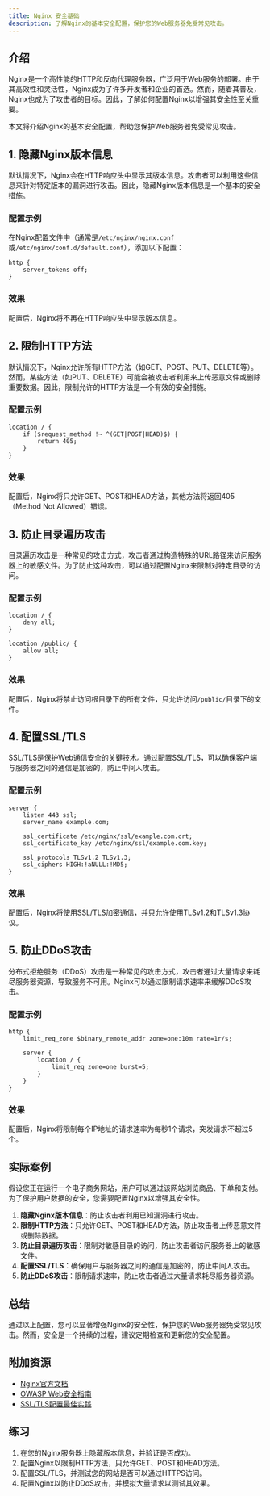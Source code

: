 ```yaml
---
title: Nginx 安全基础
description: 了解Nginx的基本安全配置，保护您的Web服务器免受常见攻击。
---
```


## 介绍

Nginx是一个高性能的HTTP和反向代理服务器，广泛用于Web服务的部署。由于其高效性和灵活性，Nginx成为了许多开发者和企业的首选。然而，随着其普及，Nginx也成为了攻击者的目标。因此，了解如何配置Nginx以增强其安全性至关重要。

本文将介绍Nginx的基本安全配置，帮助您保护Web服务器免受常见攻击。

## 1. 隐藏Nginx版本信息

默认情况下，Nginx会在HTTP响应头中显示其版本信息。攻击者可以利用这些信息来针对特定版本的漏洞进行攻击。因此，隐藏Nginx版本信息是一个基本的安全措施。

### 配置示例

在Nginx配置文件中（通常是`/etc/nginx/nginx.conf`或`/etc/nginx/conf.d/default.conf`），添加以下配置：

```nginx
http {
    server_tokens off;
}
```

### 效果

配置后，Nginx将不再在HTTP响应头中显示版本信息。

## 2. 限制HTTP方法

默认情况下，Nginx允许所有HTTP方法（如GET、POST、PUT、DELETE等）。然而，某些方法（如PUT、DELETE）可能会被攻击者利用来上传恶意文件或删除重要数据。因此，限制允许的HTTP方法是一个有效的安全措施。

### 配置示例

```nginx
location / {
    if ($request_method !~ ^(GET|POST|HEAD)$) {
        return 405;
    }
}
```

### 效果

配置后，Nginx将只允许GET、POST和HEAD方法，其他方法将返回405（Method Not Allowed）错误。

## 3. 防止目录遍历攻击

目录遍历攻击是一种常见的攻击方式，攻击者通过构造特殊的URL路径来访问服务器上的敏感文件。为了防止这种攻击，可以通过配置Nginx来限制对特定目录的访问。

### 配置示例

```nginx
location / {
    deny all;
}

location /public/ {
    allow all;
}
```

### 效果

配置后，Nginx将禁止访问根目录下的所有文件，只允许访问`/public/`目录下的文件。

## 4. 配置SSL/TLS

SSL/TLS是保护Web通信安全的关键技术。通过配置SSL/TLS，可以确保客户端与服务器之间的通信是加密的，防止中间人攻击。

### 配置示例

```nginx
server {
    listen 443 ssl;
    server_name example.com;

    ssl_certificate /etc/nginx/ssl/example.com.crt;
    ssl_certificate_key /etc/nginx/ssl/example.com.key;

    ssl_protocols TLSv1.2 TLSv1.3;
    ssl_ciphers HIGH:!aNULL:!MD5;
}
```

### 效果

配置后，Nginx将使用SSL/TLS加密通信，并只允许使用TLSv1.2和TLSv1.3协议。

## 5. 防止DDoS攻击

分布式拒绝服务（DDoS）攻击是一种常见的攻击方式，攻击者通过大量请求来耗尽服务器资源，导致服务不可用。Nginx可以通过限制请求速率来缓解DDoS攻击。

### 配置示例

```nginx
http {
    limit_req_zone $binary_remote_addr zone=one:10m rate=1r/s;

    server {
        location / {
            limit_req zone=one burst=5;
        }
    }
}
```

### 效果

配置后，Nginx将限制每个IP地址的请求速率为每秒1个请求，突发请求不超过5个。

## 实际案例

假设您正在运行一个电子商务网站，用户可以通过该网站浏览商品、下单和支付。为了保护用户数据的安全，您需要配置Nginx以增强其安全性。

1. **隐藏Nginx版本信息**：防止攻击者利用已知漏洞进行攻击。
2. **限制HTTP方法**：只允许GET、POST和HEAD方法，防止攻击者上传恶意文件或删除数据。
3. **防止目录遍历攻击**：限制对敏感目录的访问，防止攻击者访问服务器上的敏感文件。
4. **配置SSL/TLS**：确保用户与服务器之间的通信是加密的，防止中间人攻击。
5. **防止DDoS攻击**：限制请求速率，防止攻击者通过大量请求耗尽服务器资源。

## 总结

通过以上配置，您可以显著增强Nginx的安全性，保护您的Web服务器免受常见攻击。然而，安全是一个持续的过程，建议定期检查和更新您的安全配置。

## 附加资源

- [Nginx官方文档](https://nginx.org/en/docs/)
- [OWASP Web安全指南](https://owasp.org/www-project-top-ten/)
- [SSL/TLS配置最佳实践](https://ssl-config.mozilla.org/)

## 练习

1. 在您的Nginx服务器上隐藏版本信息，并验证是否成功。
2. 配置Nginx以限制HTTP方法，只允许GET、POST和HEAD方法。
3. 配置SSL/TLS，并测试您的网站是否可以通过HTTPS访问。
4. 配置Nginx以防止DDoS攻击，并模拟大量请求以测试其效果。
